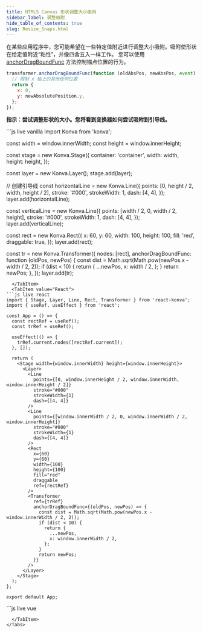 ```yaml
---
title: HTML5 Canvas 形状调整大小吸附
sidebar_label: 调整吸附
hide_table_of_contents: true
slug: Resize_Snaps.html
---
```


在某些应用程序中，您可能希望在一些特定值附近进行调整大小吸附。吸附使形状在给定值附近“粘性”，并像四舍五入一样工作。
您可以使用 [anchorDragBoundFunc](https://konvajs.org/api/Konva.Transformer.html#anchorDragBoundFunc__anchor) 方法控制锚点位置的行为。

```js
transformer.anchorDragBoundFunc(function (oldAbsPos, newAbsPos, event) {
  // 限制 x 轴上的其他任何位置
  return {
    x: 0,
    y: newAbsolutePosition.y,
  };
});
```

**指示：尝试调整形状的大小。您将看到变换器如何尝试吸附到引导线。**


<Tabs>
  <TabItem value="Vanilla" default>
```js live vanilla
import Konva from 'konva';

const width = window.innerWidth;
const height = window.innerHeight;

const stage = new Konva.Stage({
container: 'container',
width: width,
height: height,
});

const layer = new Konva.Layer();
stage.add(layer);

// 创建引导线
const horizontalLine = new Konva.Line({
points: [0, height / 2, width, height / 2],
stroke: '#000',
strokeWidth: 1,
dash: [4, 4],
});
layer.add(horizontalLine);

const verticalLine = new Konva.Line({
points: [width / 2, 0, width / 2, height],
stroke: '#000',
strokeWidth: 1,
dash: [4, 4],
});
layer.add(verticalLine);

const rect = new Konva.Rect({
x: 60,
y: 60,
width: 100,
height: 100,
fill: 'red',
draggable: true,
});
layer.add(rect);

const tr = new Konva.Transformer({
nodes: [rect],
anchorDragBoundFunc: function (oldPos, newPos) {
const dist = Math.sqrt(Math.pow(newPos.x - width / 2, 2));
if (dist < 10) {
return {
...newPos,
x: width / 2,
};
}
return newPos;
},
});
layer.add(tr);

````  
  </TabItem>
  <TabItem value="React">
```js live react
import { Stage, Layer, Line, Rect, Transformer } from 'react-konva';
import { useRef, useEffect } from 'react';

const App = () => {
  const rectRef = useRef();
  const trRef = useRef();

  useEffect(() => {
    trRef.current.nodes([rectRef.current]);
  }, []);

  return (
    <Stage width={window.innerWidth} height={window.innerHeight}>
      <Layer>
        <Line
          points={[0, window.innerHeight / 2, window.innerWidth, window.innerHeight / 2]}
          stroke="#000"
          strokeWidth={1}
          dash={[4, 4]}
        />
        <Line
          points={[window.innerWidth / 2, 0, window.innerWidth / 2, window.innerHeight]}
          stroke="#000"
          strokeWidth={1}
          dash={[4, 4]}
        />
        <Rect
          x={60}
          y={60}
          width={100}
          height={100}
          fill="red"
          draggable
          ref={rectRef}
        />
        <Transformer
          ref={trRef}
          anchorDragBoundFunc={(oldPos, newPos) => {
            const dist = Math.sqrt(Math.pow(newPos.x - window.innerWidth / 2, 2));
            if (dist < 10) {
              return {
                ...newPos,
                x: window.innerWidth / 2,
              };
            }
            return newPos;
          }}
        />
      </Layer>
    </Stage>
  );
};

export default App;
````

  </TabItem>
  <TabItem value="Vue">
```js live vue
<template>
  <v-stage :config="stageSize">
    <v-layer>
      <v-line :config="horizontalLineConfig" />
      <v-line :config="verticalLineConfig" />
      <v-rect
        :config="rectConfig"
        ref="rectRef"
      />
      <v-transformer
        :config="transformerConfig"
        ref="transformerRef"
      />
    </v-layer>
  </v-stage>
</template>

<script setup>
import { ref, onMounted } from 'vue';

const stageSize = {
  width: window.innerWidth,
  height: window.innerHeight
};

const horizontalLineConfig = {
  points: [0, window.innerHeight / 2, window.innerWidth, window.innerHeight / 2],
  stroke: '#000',
  strokeWidth: 1,
  dash: [4, 4]
};

const verticalLineConfig = {
  points: [window.innerWidth / 2, 0, window.innerWidth / 2, window.innerHeight],
  stroke: '#000',
  strokeWidth: 1,
  dash: [4, 4]
};

const rectConfig = {
  x: 60,
  y: 60,
  width: 100,
  height: 100,
  fill: 'red',
  draggable: true
};

const transformerConfig = {
  anchorDragBoundFunc: (oldPos, newPos) => {
    const dist = Math.sqrt(Math.pow(newPos.x - window.innerWidth / 2, 2));
    if (dist < 10) {
      return {
        ...newPos,
        x: window.innerWidth / 2,
      };
    }
    return newPos;
  }
};

const rectRef = ref(null);
const transformerRef = ref(null);

onMounted(() => {
  transformerRef.value.getNode().nodes([rectRef.value.getNode()]);
});
</script>

```
  </TabItem>
</Tabs>
```